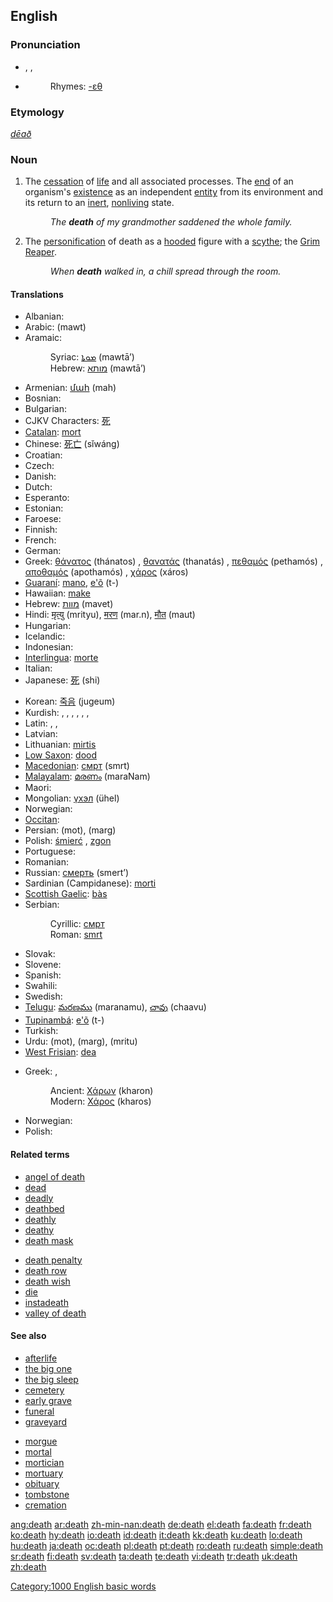 {{wikipedia|Death (disambiguation)}}
==English==

{{rank|together|already|son|303|death|works|perhaps|state}}

===Pronunciation===
* {{enPR|dĕth}}, {{IPA|/dɛθ/}}, {{SAMPA|/dET/}}
* {{audio|en-us-death.ogg|Audio (US)}}
*: Rhymes: [[Rhymes:English:-ɛθ|-ɛθ]]

===Etymology===
{{OE.}} ''[[dēað]]''

===Noun===
{{wikipedia}}
{{en-noun}}

# The [[cessation]] of [[life]] and all associated processes.  The [[end]] of an organism's [[existence]] as an independent [[entity]] from its environment and its return to an [[inert]], [[nonliving]] state.
#: ''The '''death''' of my grandmother saddened the whole family.''
# The [[personification]] of death as a [[hooded]] figure with a [[scythe]]; the [[Grim Reaper]].
#: ''When '''death''' walked in, a chill spread through the room.''

====Translations====
{{trans-top|cessation of life}}
* Albanian: {{t-|sq|vdekje|f|xs=Albanian}}
* Arabic: {{Arab|[[موت]]}} (mawt) {{m}}
* Aramaic:
*: Syriac: [[ܡܘܬܐ]] (mawtā’) {{m}}
*: Hebrew: [[מותא]] (mawtā’) {{m}}
* Armenian: [[մահ]] (mah)
* Bosnian: {{t-|bs|smrt|f}}
* Bulgarian: {{t+|bg|смърт|f|tr=smǎrt|sc=Cyrl}}
* CJKV Characters: [[死]]
* [[Catalan]]: [[mort]] {{f}}
* Chinese: [[死亡]] (sǐwáng)
* Croatian: {{t+|hr|smrt|f}}
* Czech: {{t-|cs|smrt|f}}
* Danish: {{t-|da|død|c}}
* Dutch: {{t-|nl|dood|m}}
* Esperanto: {{t-|eo|morto|xs=Esperanto}}
* Estonian: {{t-|et|surm}}
* Faroese: {{t-|fo|deyði|m|xs=Faroese}}
* Finnish: {{t+|fi|kuolema}}
* French: {{t+|fr|mort|f}}
* German: {{t+|de|Tod|m}}
* Greek: [[θάνατος]] (thánatos) {{m}}, [[θανατάς]] (thanatás) {{m}}, [[πεθαμός]] (pethamós) {{m}}, [[αποθαμός]] (apothamós) {{m}}, [[χάρος]] (xáros) {{m}}
* [[Guaraní]]: [[mano]], [[e'õ]] (t-)
* Hawaiian: [[make]]
* Hebrew: [[מוות]] (mavet) {{m}}
* Hindi: [[मृत्यु]] (mrityu), [[मरण]] (mar.n), [[मौत]] (maut) {{g|Hindi}}
* Hungarian: {{t+|hu|halál}}
* Icelandic: {{t+|is|dauði|m}}
* Indonesian: {{t-|id|mati|xs=Indonesian}}
* [[Interlingua]]: [[morte]]
* Italian: {{t+|it|morte|f}}
* Japanese: [[死]] (shi)
{{trans-mid}}
* Korean: [[죽음]] (jugeum)
* Kurdish: {{t+|ku|mirin|f}}, {{t+|ku|merg|f}}, {{t+|ku|wefat|f}}, {{t+|ku|mewt|f}}, {{t+|ku|emrê Xwedê|m}}, {{t-|ku|مه‌رگ|sc=KUchar}}, {{t-|ku|مردن|sc=KUchar}}
* Latin: {{t+|la|mors|f}}, {{t-|la|exitium|n}}, {{t-|la|quietus|m}}
* Latvian: {{t-|lv|nāve|f|xs=Latvian}}
* Lithuanian: [[mirtis]] {{f}}
* [[Low Saxon]]: [[dood]] {{m}}
* [[Macedonian]]: [[смрт]] (smrt) {{f}}
* [[Malayalam]]: [[മരണം]] (maraNam)
* Maori: {{t-|mi|mate|xs=Maori}}
* Mongolian: [[үхэл]] (ühel)
* Norwegian: {{t-|no|død|m}}
* [[Occitan]]: {{t+|oc|mòrt|xs=Occitan}} {{f}}
* Persian: {{fa-Arab|[[موت]]}} (mot), {{fa-Arab|[[مرگ]]}} (marg)
* Polish: [[śmierć]] {{f}}, [[zgon]] {{m}}
* Portuguese: {{t+|pt|morte|f}}
* Romanian: {{t+|ro|moarte|f}}
* Russian: [[смерть]] (smert’) {{f}}
* Sardinian (Campidanese): [[morti]] {{f}}
* [[Scottish Gaelic]]: [[bàs]] {{m}}
* Serbian:
*: Cyrillic: [[смрт#Serbian|смрт]] {{f}}
*: Roman: [[smrt#Serbian|smrt]] {{f}}
* Slovak: {{t-|sk|smrť|f}}
* Slovene: {{t+|sl|smrt|f}}
* Spanish: {{t+|es|muerte|f}}
* Swahili: {{t-|sw|kifo|xs=Swahili}}
* Swedish: {{t+|sv|död|c}}
* [[Telugu]]: [[మరణము]] (maranamu), [[చావు]] (chaavu)
* [[Tupinambá]]: [[e'õ]] (t-)
* Turkish: {{t+|tr|ölüm}}
* Urdu: {{ur-Arab|[[موت]]}} (mot), {{ur-Arab|[[مرگ]]}} (marg), {{ur-Arab|[[مرت]]}} (mritu)
* [[West Frisian]]: [[dea]] {{m}}
{{trans-bottom}}

{{trans-top|personification of death}}
* Greek: ,
*: Ancient: [[Χάρων]] (kharon) {{m}}
*: Modern: [[Χάρος]] (kharos) {{m}}
{{trans-mid}}
* Norwegian: {{t-|no|døden}}
* Polish: {{t+|pl|śmierć|f}}
{{trans-bottom}}

====Related terms====
{{top2}}
* [[angel of death]]
* [[dead]]
* [[deadly]]
* [[deathbed]]
* [[deathly]]
* [[deathy]]
* [[death mask]]
{{mid2}}
* [[death penalty]]
* [[death row]]
* [[death wish]]
* [[die]]
* [[instadeath]]
* [[valley of death]]
{{bottom2}}

====See also====
{{top2}}
* [[afterlife]]
* [[the big one]]
* [[the big sleep]]
* [[cemetery]]
* [[early grave]]
* [[funeral]]
* [[graveyard]]
{{mid2}}
* [[morgue]]
* [[mortal]]
* [[mortician]]
* [[mortuary]]
* [[obituary]]
* [[tombstone]]
* [[cremation]]
{{bottom}}

[[Category:1000 English basic words]]
[[Category:Death| ]]

[[ang:death]]
[[ar:death]]
[[zh-min-nan:death]]
[[de:death]]
[[el:death]]
[[fa:death]]
[[fr:death]]
[[ko:death]]
[[hy:death]]
[[io:death]]
[[id:death]]
[[it:death]]
[[kk:death]]
[[ku:death]]
[[lo:death]]
[[hu:death]]
[[ja:death]]
[[oc:death]]
[[pl:death]]
[[pt:death]]
[[ro:death]]
[[ru:death]]
[[simple:death]]
[[sr:death]]
[[fi:death]]
[[sv:death]]
[[ta:death]]
[[te:death]]
[[vi:death]]
[[tr:death]]
[[uk:death]]
[[zh:death]]